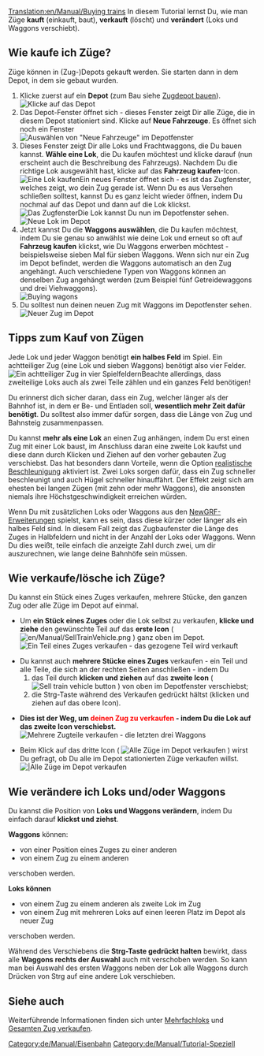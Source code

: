 [[Translation:en/Manual/Buying trains]]
{{de/Manual/Tutorial/Tutorial}}
In diesem Tutorial lernst Du, wie man Züge '''kauft''' (einkauft, baut), '''verkauft''' (löscht) und '''verändert''' (Loks und Waggons verschiebt).

== Wie kaufe ich Züge? ==
Züge können in (Zug-)Depots gekauft werden. Sie starten dann in dem Depot, in dem sie gebaut wurden.
# Klicke zuerst auf ein '''Depot''' (zum Bau siehe [[de/Manual/Zugdepot bauen|Zugdepot bauen]]).<br/>[[File:en/Manual/BuildTrainTutorial1.png|none|frame|Klicke auf das Depot]]
# Das Depot-Fenster öffnet sich - dieses Fenster zeigt Dir alle Züge, die in diesem Depot stationiert sind. Klicke auf '''Neue Fahrzeuge'''. Es öffnet sich noch ein Fenster<br/>[[File:en/Manual/BuildTrainTutorial2.png|none|frame|Auswählen von "Neue Fahrzeuge" im Depotfenster]]
# Dieses Fenster zeigt Dir alle Loks und Frachtwaggons, die Du bauen kannst. '''Wähle eine Lok''', die Du kaufen möchtest und klicke darauf (nun erscheint auch die Beschreibung des Fahrzeugs). Nachdem Du die richtige Lok ausgewählt hast, klicke auf das '''Fahrzeug kaufen'''-Icon.<br/>[[File:en/Manual/BuildTrainTutorial3.png|none|frame|Eine Lok kaufen]]Ein neues Fenster öffnet sich - es ist das Zugfenster, welches zeigt, wo dein Zug gerade ist. Wenn Du es aus Versehen schließen solltest, kannst Du es ganz leicht wieder öffnen, indem Du nochmal auf das Depot und dann auf die Lok klickst.<br/>[[File:en/Manual/BuildTrainTutorial5.png|none|frame|Das Zugfenster]]Die Lok kannst Du nun im Depotfenster sehen.<br/>[[File:en/Manual/BuildTrainTutorial4.png|none|frame|Neue Lok im Depot]]
# Jetzt kannst Du die '''Waggons auswählen''', die Du kaufen möchtest, indem Du sie genau so anwählst wie deine Lok und erneut so oft auf '''Fahrzeug kaufen''' klickst, wie Du Waggons erwerben möchtest - beispielsweise sieben Mal für sieben Waggons. Wenn sich nur ein Zug im Depot befindet, werden die Waggons automatisch an den Zug angehängt. Auch verschiedene Typen von Waggons können an denselben Zug angehängt werden (zum Beispiel fünf Getreidewaggons und drei Viehwaggons).<br/>[[File:en/Manual/BuildTrainTutorial6.png|none|frame|Buying wagons]]
# Du solltest nun deinen neuen Zug mit Waggons im Depotfenster sehen.<br/>[[File:en/Manual/BuildTrainTutorial7.png|none|frame|Neuer Zug im Depot]]

== Tipps zum Kauf von Zügen ==
Jede Lok und jeder Waggon benötigt '''ein halbes Feld''' im Spiel. Ein achtteiliger Zug (eine Lok und sieben Waggons) benötigt also vier Felder.[[File:en/Manual/BuildTrainTutorial8.png|none|frame|Ein achtteiliger Zug in vier Spielfeldern]]Beachte allerdings, dass zweiteilige Loks auch als zwei Teile zählen und ein ganzes Feld benötigen!

Du erinnerst dich sicher daran, dass ein Zug, welcher länger als der Bahnhof ist, in dem er Be- und Entladen soll, '''wesentlich mehr Zeit dafür benötigt'''. Du solltest also immer dafür sorgen, dass die Länge von Zug und Bahnsteig zusammenpassen.

Du kannst '''mehr als eine Lok''' an einen Zug anhängen, indem Du erst einen Zug mit einer Lok baust, im Anschluss daran eine zweite Lok kaufst und diese dann durch Klicken und Ziehen auf den vorher gebauten Zug verschiebst. Das hat besonders dann Vorteile, wenn die Option [[de/Realistische Beschleunigung|realistische Beschleunigung]] aktiviert ist. Zwei Loks sorgen dafür, dass ein Zug schneller beschleunigt und auch Hügel schneller hinauffährt. Der Effekt zeigt sich am ehesten bei langen Zügen (mit zehn oder mehr Waggons), die ansonsten niemals ihre Höchstgeschwindigkeit erreichen würden.

Wenn Du mit zusätzlichen Loks oder Waggons aus den [[de/Manual/NewGRF|NewGRF-Erweiterungen]] spielst, kann es sein, dass diese kürzer oder länger als ein halbes Feld sind. In diesem Fall zeigt das Zugbaufenster die Länge des Zuges in Halbfeldern und nicht in der Anzahl der Loks oder Waggons. Wenn Du dies weißt, teile einfach die anzeigte Zahl durch zwei, um dir auszurechnen, wie lange deine Bahnhöfe sein müssen.

== Wie verkaufe/lösche ich Züge? ==
Du kannst ein Stück eines Zuges verkaufen, mehrere Stücke, den ganzen Zug oder alle Züge im Depot auf einmal.

* Um '''ein Stück eines Zuges''' oder die Lok selbst zu verkaufen, '''klicke und ziehe''' den gewünschte Teil auf das '''erste Icon''' ( [[File:en/Manual/SellTrainVehicle.png]] )  ganz oben im Depot.<br/>[[File:en/Manual/BuildTrainTutorial9.png|none|frame|Ein Teil eines Zuges verkaufen - das gezogene Teil wird verkauft]]

* Du kannst auch '''mehrere Stücke eines Zuges''' verkaufen - ein Teil und alle Teile, die sich an der rechten Seiten anschließen - indem Du 
*# das Teil durch '''klicken und ziehen''' auf das '''zweite Icon''' ( [[File:en/Manual/SellEntireTrain.png|Sell train vehicle button]] ) von oben im Depotfenster verschiebst;
*# die Strg-Taste während des Verkaufen gedrückt hältst (klicken und ziehen auf das obere Icon).


* '''Dies ist der Weg, um <font color='red'>deinen Zug zu verkaufen</font> - indem Du die Lok auf das zweite Icon verschiebst.'''<br/>[[File:en/Manual/BuildTrainTutorial10.png|none|frame|Mehrere Zugteile verkaufen - die letzten drei Waggons]]

* Beim Klick auf das dritte Icon ( [[File:en/Manual/SellAllTrains.png|Alle Züge im Depot verkaufen]] ) wirst Du gefragt, ob Du alle im Depot stationierten Züge verkaufen willst.<br/>[[File:en/Manual/BuildTrainTutorial11.png|none|frame||Alle Züge im Depot verkaufen]]

== Wie verändere ich Loks und/oder Waggons ==
Du kannst die Position von '''Loks und Waggons verändern''', indem Du einfach darauf '''klickst und ziehst'''.

'''Waggons''' können:
* von einer Position eines Zuges zu einer anderen
* von einem Zug zu einem anderen
verschoben werden.

'''Loks können'''
* von einem Zug zu einem anderen als zweite Lok im Zug
* von einem Zug mit mehreren Loks auf einen leeren Platz im Depot als neuer Zug
verschoben werden.

Während des Verschiebens die '''Strg-Taste gedrückt halten''' bewirkt, dass alle '''Waggons rechts der Auswahl''' auch mit verschoben werden. So kann man bei Auswahl des ersten Waggons neben der Lok alle Waggons durch Drücken von Strg auf eine andere Lok verschieben.

== Siehe auch ==
Weiterführende Informationen finden sich unter [[de/Mehrfachloks|Mehrfachloks]] und [[de/Gesamten Zug verkaufen|Gesamten Zug verkaufen]].

[[Category:de/Manual/Eisenbahn]]
[[Category:de/Manual/Tutorial-Speziell]]